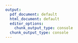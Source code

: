 ```yaml
---
output:
  pdf_document: default
  html_document: default
  editor_options: 
    chunk_output_type: console
  chunk_output_type: console
---
```


